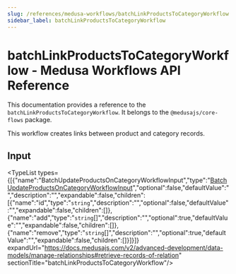 ```yaml
---
slug: /references/medusa-workflows/batchLinkProductsToCategoryWorkflow
sidebar_label: batchLinkProductsToCategoryWorkflow
---
```



# batchLinkProductsToCategoryWorkflow - Medusa Workflows API Reference

This documentation provides a reference to the `batchLinkProductsToCategoryWorkflow`. It belongs to the `@medusajs/core-flows` package.

This workflow creates links between product and category records.

## Input

<TypeList types={[{"name":"BatchUpdateProductsOnCategoryWorkflowInput","type":"[BatchUpdateProductsOnCategoryWorkflowInput](../../../../types/WorkflowTypes/ProductCategoryWorkflow/interfaces/types.WorkflowTypes.ProductCategoryWorkflow.BatchUpdateProductsOnCategoryWorkflowInput/page.mdx)","optional":false,"defaultValue":"","description":"","expandable":false,"children":[{"name":"id","type":"`string`","description":"","optional":false,"defaultValue":"","expandable":false,"children":[]},{"name":"add","type":"`string`[]","description":"","optional":true,"defaultValue":"","expandable":false,"children":[]},{"name":"remove","type":"`string`[]","description":"","optional":true,"defaultValue":"","expandable":false,"children":[]}]}]} expandUrl="https://docs.medusajs.com/v2/advanced-development/data-models/manage-relationships#retrieve-records-of-relation" sectionTitle="batchLinkProductsToCategoryWorkflow"/>
